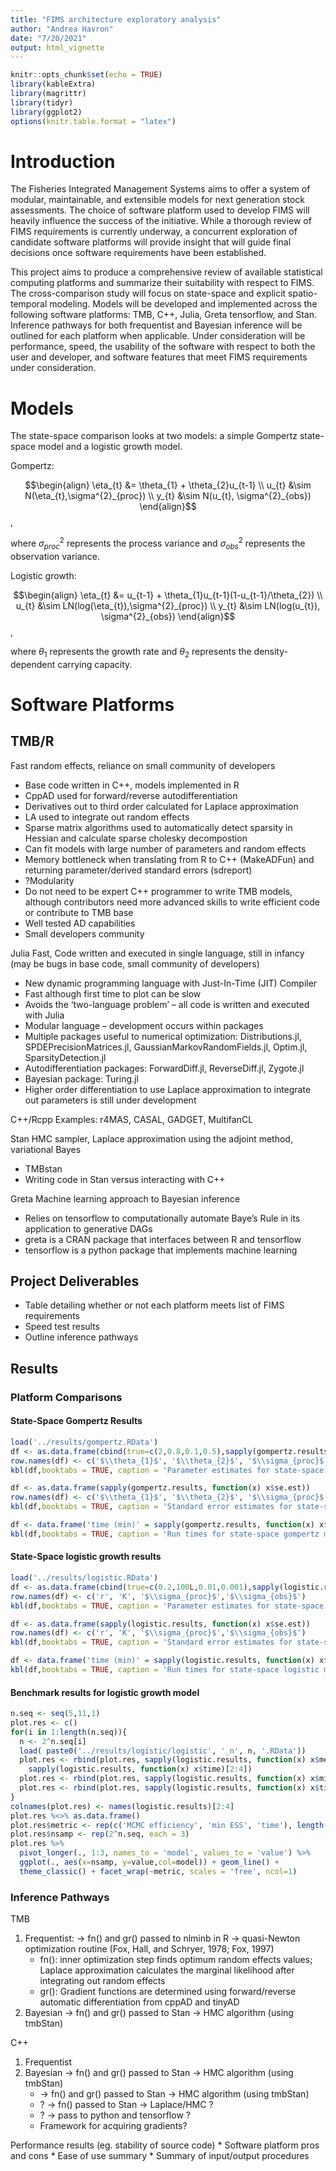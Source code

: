 ```yaml
---
title: "FIMS architecture exploratory analysis"
author: "Andrea Havron"
date: "7/20/2021"
output: html_vignette
---
```


```r
knitr::opts_chunk$set(echo = TRUE)
library(kableExtra)
library(magrittr)
library(tidyr)
library(ggplot2)
options(knitr.table.format = "latex") 
```


# Introduction

The Fisheries Integrated Management Systems aims to offer a system of modular, maintainable, and extensible models for next generation stock assessments. The choice of software platform used to develop FIMS will heavily influence the success of the initiative. While a thorough review of FIMS requirements is currently underway, a concurrent exploration of candidate software platforms will provide insight that will guide final decisions once software requirements have been established.

This project aims to produce a comprehensive review of available statistical computing platforms and summarize their suitability with respect to FIMS. The cross-comparison study will focus on state-space and explicit spatio-temporal modeling. Models will be developed and implemented across the following software platforms: TMB, C++, Julia, Greta tensorflow, and Stan. Inference pathways for both frequentist and Bayesian inference will be outlined for each platform when applicable. Under consideration will be performance, speed, the usability of the software with respect to both the user and developer, and software features that meet FIMS requirements under consideration.

# Models

The state-space comparison looks at two models: a simple Gompertz state-space model and a logistic growth model.

Gompertz:

$$\begin{align}
\eta_{t} &= \theta_{1} + \theta_{2}u_{t-1} \\
u_{t} &\sim N(\eta_{t},\sigma^{2}_{proc}) \\
y_{t} &\sim N(u_{t}, \sigma^{2}_{obs})
\end{align}$$,

where $\sigma^{2}_{proc}$ represents the process variance and $\sigma^{2}_{obs}$ represents the observation variance.

Logistic growth:

$$\begin{align}
\eta_{t} &= u_{t-1} + \theta_{1}u_{t-1}(1-u_{t-1}/\theta_{2}) \\
u_{t} &\sim LN(log(\eta_{t}),\sigma^{2}_{proc}) \\
y_{t} &\sim LN(log(u_{t}), \sigma^{2}_{obs})
\end{align}$$,

where $\theta_{1}$ represents the growth rate and $\theta_{2}$ represents the density-dependent carrying capacity.

# Software Platforms
## TMB/R
Fast random effects, reliance on small community of developers

* Base code written in C++, models implemented in R
* CppAD used for forward/reverse autodifferentiation
* Derivatives out to third order calculated for Laplace approximation
* LA used to integrate out random effects
* Sparse matrix algorithms used to automatically detect sparsity in Hessian and calculate sparse cholesky decompostion
* Can fit models with large number of parameters and random effects
* Memory bottleneck when translating from R to C++ (MakeADFun) and returning parameter/derived standard errors (sdreport)
* ?Modularity
* Do not need to be expert C++ programmer to write TMB models, although contributors need more advanced skills to write efficient code or contribute to TMB base
* Well tested AD capabilities
* Small developers community

Julia
Fast, Code written and executed in single language, still in infancy (may be bugs in base code, small community of developers)

* New dynamic programming language with Just-In-Time (JIT) Compiler
* Fast although first time to plot can be slow
* Avoids the ‘two-language problem’ – all code is written and executed with Julia
* Modular language – development occurs within packages
* Multiple packages useful to numerical optimization: Distributions.jl, SPDEPrecisionMatrices.jl, GaussianMarkovRandomFields.jl, Optim.jl, SparsityDetection.jl
* Autodifferentiation packages: ForwardDiff.jl, ReverseDiff.jl, Zygote.jl
* Bayesian package: Turing.jl
* Higher order differentiation to use Laplace approximation to integrate out parameters is still under development

C++/Rcpp
Examples: r4MAS, CASAL, GADGET, MultifanCL

Stan
HMC sampler, Laplace approximation using the adjoint method, variational Bayes

* TMBstan
* Writing code in Stan versus interacting with C++

Greta
Machine learning approach to Bayesian inference

* Relies on tensorflow to computationally automate Baye’s Rule in its application to generative DAGs
* greta is a CRAN package that interfaces between R and tensorflow
* tensorflow is a python package that implements machine learning

## Project Deliverables
      
* Table detailing whether or not each platform meets list of FIMS requirements
* Speed test results
* Outline inference pathways

## Results

### Platform Comparisons

#### State-Space Gompertz Results
```r
load('../results/gompertz.RData')
df <- as.data.frame(cbind(true=c(2,0.8,0.1,0.5),sapply(gompertz.results, function(x) x$par.est)))
row.names(df) <- c('$\\theta_{1}$', '$\\theta_{2}$', '$\\sigma_{proc}$','$\\sigma_{obs}$')
kbl(df,booktabs = TRUE, caption = 'Parameter estimates for state-space gompertz model (n=100)', digits = 3, label = 'SSgompMu')

df <- as.data.frame(sapply(gompertz.results, function(x) x$se.est))
row.names(df) <- c('$\\theta_{1}$', '$\\theta_{2}$', '$\\sigma_{proc}$','$\\sigma_{obs}$')
kbl(df,booktabs = TRUE, caption = 'Standard error estimates for state-space gompertz model (n=100)', digits = 3, label = 'SSgompSE')

df <- data.frame('time (min)' = sapply(gompertz.results, function(x) x$time))
kbl(df,booktabs = TRUE, caption = 'Run times for state-space gompertz model (n=100)', digits = 3, label = 'SSgompTime')
```


#### State-Space logistic growth results
```r
load('../results/logistic.RData')
df <- as.data.frame(cbind(true=c(0.2,100L,0.01,0.001),sapply(logistic.results, function(x) x$par.est)))
row.names(df) <- c('r', 'K', '$\\sigma_{proc}$','$\\sigma_{obs}$')
kbl(df,booktabs = TRUE, caption = 'Parameter estimates for state-space logistic model (n=100)', label = 'SSlogMu', format.args = list(scientific = FALSE))

df <- as.data.frame(sapply(logistic.results, function(x) x$se.est))
row.names(df) <- c('r', 'K', '$\\sigma_{proc}$','$\\sigma_{obs}$')
kbl(df,booktabs = TRUE, caption = 'Standard error estimates for state-space logistic model (n=100)', digits = 3, label = 'SSlogSE')

df <- data.frame('time (min)' = sapply(logistic.results, function(x) x$time))
kbl(df,booktabs = TRUE, caption = 'Run times for state-space logistic model (n=100)', digits = 3, label = 'SSlogTime')
```

#### Benchmark results for logistic growth model
```r
n.seq <- seq(5,11,1)
plot.res <- c()
for(i in 1:length(n.seq)){
  n <- 2^n.seq[i]
  load( paste0('../results/logistic/logistic', '_n', n, '.RData'))
  plot.res <- rbind(plot.res, sapply(logistic.results, function(x) x$meanESS)[2:4]/
    sapply(logistic.results, function(x) x$time)[2:4])
  plot.res <- rbind(plot.res, sapply(logistic.results, function(x) x$minESS)[2:4])
  plot.res <- rbind(plot.res, sapply(logistic.results, function(x) x$time)[2:4])
}
colnames(plot.res) <- names(logistic.results)[2:4]
plot.res %<>% as.data.frame()
plot.res$metric <- rep(c('MCMC efficiency', 'min ESS', 'time'), length(n.seq))
plot.res$nsamp <- rep(2^n.seq, each = 3)
plot.res %>% 
  pivot_longer(., 1:3, names_to = 'model', values_to = 'value') %>%
  ggplot(., aes(x=nsamp, y=value,col=model)) + geom_line() + 
  theme_classic() + facet_wrap(~metric, scales = 'free', ncol=1)

```



### Inference Pathways

TMB

1. Frequentist: -> fn() and gr() passed to nlminb in R -> quasi-Newton optimization routine (Fox, Hall, and Schryer, 1978; Fox, 1997)
    + fn(): inner optimization step finds optimum random effects values; Laplace approximation calculates the marginal likelihood after integrating out random effects
    + gr(): Gradient functions are determined using forward/reverse automatic differentiation from cppAD and tinyAD
2. Bayesian -> fn() and gr() passed to Stan -> HMC algorithm (using tmbStan)

C++

1. Frequentist
2. Bayesian -> fn() and gr() passed to Stan -> HMC algorithm (using tmbStan)
    + -> fn() and gr() passed to Stan -> HMC algorithm (using tmbStan)
    + ? -> fn() passed to Stan -> Laplace/HMC ?
    + ? -> pass to python and tensorflow ?
    + Framework for acquiring gradients?

Performance results (eg. stability of source code)
  *       Software platform pros and cons
  *       Ease of use summary
  *       Summary of input/output  procedures

